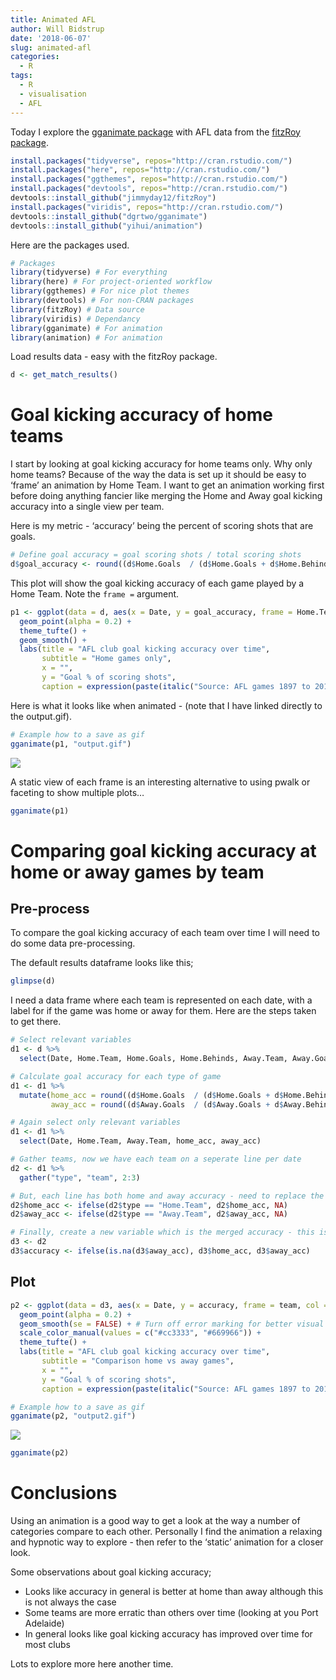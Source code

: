 ```yaml
---
title: Animated AFL
author: Will Bidstrup
date: '2018-06-07'
slug: animated-afl
categories:
  - R
tags:
  - R
  - visualisation
  - AFL
---
```


Today I explore the [gganimate package](https://github.com/dgrtwo/gganimate) with AFL data from the [fitzRoy package](https://github.com/jimmyday12/fitzRoy). 


```r
install.packages("tidyverse", repos="http://cran.rstudio.com/")
install.packages("here", repos="http://cran.rstudio.com/")
install.packages("ggthemes", repos="http://cran.rstudio.com/")
install.packages("devtools", repos="http://cran.rstudio.com/")
devtools::install_github("jimmyday12/fitzRoy")
install.packages("viridis", repos="http://cran.rstudio.com/")
devtools::install_github("dgrtwo/gganimate")
devtools::install_github("yihui/animation")
```

Here are the packages used.  
```r
# Packages
library(tidyverse) # For everything
library(here) # For project-oriented workflow
library(ggthemes) # For nice plot themes
library(devtools) # For non-CRAN packages
library(fitzRoy) # Data source
library(viridis) # Dependancy
library(gganimate) # For animation
library(animation) # For animation
```

Load results data - easy with the fitzRoy package.    
```r
d <- get_match_results()
```


# Goal kicking accuracy of home teams

I start by looking at goal kicking accuracy for home teams only. Why only home teams? Because of the way the data is set up it should be easy to 'frame' an animation by Home Team. I want to get an animation working first before doing anything fancier like merging the Home and Away goal kicking accuracy into a single view per team.    

Here is my metric - 'accuracy' being the percent of scoring shots that are goals.   
```r
# Define goal accuracy = goal scoring shots / total scoring shots
d$goal_accuracy <- round((d$Home.Goals  / (d$Home.Goals + d$Home.Behinds)), digits = 2)
```

This plot will show the goal kicking accuracy of each game played by a Home Team. Note the `frame = ` argument.  
```r
p1 <- ggplot(data = d, aes(x = Date, y = goal_accuracy, frame = Home.Team, col = Home.Team)) + # frame means the plot can be animated
  geom_point(alpha = 0.2) +
  theme_tufte() +
  geom_smooth() +
  labs(title = "AFL club goal kicking accuracy over time",
       subtitle = "Home games only",
       x = "",
       y = "Goal % of scoring shots",
       caption = expression(paste(italic("Source: AFL games 1897 to 2018 c/o fitzRoy package"))))

```

Here is what it looks like when animated - (note that I have linked directly to the output.gif). 
```r
# Example how to a save as gif
gganimate(p1, "output.gif")
```

![](/images/output.gif)

A static view of each frame is an interesting alternative to using pwalk or faceting to show multiple plots...
```r
gganimate(p1)
```



# Comparing goal kicking accuracy at home or away games by team

## Pre-process

To compare the goal kicking accuracy of each team over time I will need to do some data pre-processing.

The default results dataframe looks like this;

```r
glimpse(d)
```

I need a data frame where each team is represented on each date, with a label for if the game was home or away for them. Here are the steps taken to get there.   

```r
# Select relevant variables
d1 <- d %>%
  select(Date, Home.Team, Home.Goals, Home.Behinds, Away.Team, Away.Goals, Away.Behinds)
```

```r
# Calculate goal accuracy for each type of game
d1 <- d1 %>%
  mutate(home_acc = round((d$Home.Goals  / (d$Home.Goals + d$Home.Behinds)), digits = 2),
         away_acc = round((d$Away.Goals  / (d$Away.Goals + d$Away.Behinds)), digits = 2))
```

```r
# Again select only relevant variables
d1 <- d1 %>%
  select(Date, Home.Team, Away.Team, home_acc, away_acc)
```


```r
# Gather teams, now we have each team on a seperate line per date
d2 <- d1 %>%
  gather("type", "team", 2:3)
```


```r
# But, each line has both home and away accuracy - need to replace the redundant value with NA so each line has just the relevant accuracy (home or away) for each team
d2$home_acc <- ifelse(d2$type == "Home.Team", d2$home_acc, NA)
d2$away_acc <- ifelse(d2$type == "Away.Team", d2$away_acc, NA)

```


```r
# Finally, create a new variable which is the merged accuracy - this is so that the 'type' variable can be used to distinguish between home and away games (rather than two seperate accuracy variables)
d3 <- d2 
d3$accuracy <- ifelse(is.na(d3$away_acc), d3$home_acc, d3$away_acc)
```


## Plot

```r
p2 <- ggplot(data = d3, aes(x = Date, y = accuracy, frame = team, col = type)) +
  geom_point(alpha = 0.2) +
  geom_smooth(se = FALSE) + # Turn off error marking for better visual
  scale_color_manual(values = c("#cc3333", "#669966")) +
  theme_tufte() +
  labs(title = "AFL club goal kicking accuracy over time",
       subtitle = "Comparison home vs away games",
       x = "",
       y = "Goal % of scoring shots",
       caption = expression(paste(italic("Source: AFL games 1897 to 2018 c/o fitzRoy package"))))
```

```r
# Example how to a save as gif
gganimate(p2, "output2.gif")
```
![](/images/output2.gif)

```r
gganimate(p2)
```

# Conclusions

Using an animation is a good way to get a look at the way a number of categories compare to each other. Personally I find the animation a relaxing and hypnotic way to explore - then refer to the 'static' animation for a closer look.

Some observations about goal kicking accuracy;  

- Looks like accuracy in general is better at home than away although this is not always the case    
- Some teams are more erratic than others over time (looking at you Port Adelaide)    
- In general looks like goal kicking accuracy has improved over time for most clubs  


Lots to explore more here another time.      


